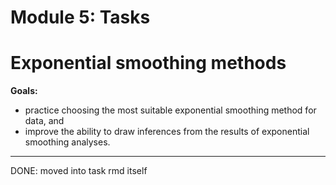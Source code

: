 
# Module 5: Tasks
# Exponential smoothing methods

**Goals:**

- practice choosing the most suitable exponential smoothing method for data, and
- improve the ability to draw inferences from the results of exponential smoothing analyses.

---

DONE: moved into task rmd itself
